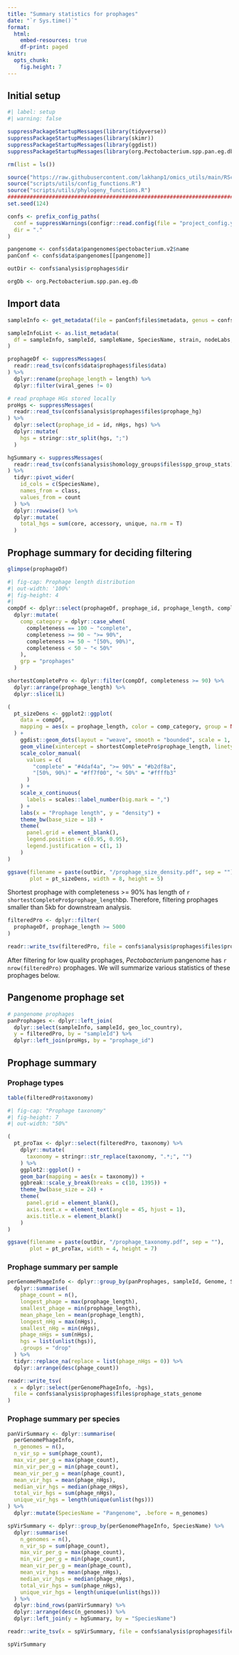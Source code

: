 ```yaml
---
title: "Summary statistics for prophages"
date: "`r Sys.time()`"
format: 
  html: 
    embed-resources: true
    df-print: paged
knitr: 
  opts_chunk:
    fig.height: 7
---
```


## Initial setup

```r
#| label: setup
#| warning: false

suppressPackageStartupMessages(library(tidyverse))
suppressPackageStartupMessages(library(skimr))
suppressPackageStartupMessages(library(ggdist))
suppressPackageStartupMessages(library(org.Pectobacterium.spp.pan.eg.db))

rm(list = ls())

source("https://raw.githubusercontent.com/lakhanp1/omics_utils/main/RScripts/utils.R")
source("scripts/utils/config_functions.R")
source("scripts/utils/phylogeny_functions.R")
################################################################################
set.seed(124)

confs <- prefix_config_paths(
  conf = suppressWarnings(configr::read.config(file = "project_config.yaml")),
  dir = "."
)

pangenome <- confs$data$pangenomes$pectobacterium.v2$name
panConf <- confs$data$pangenomes[[pangenome]]

outDir <- confs$analysis$prophages$dir

orgDb <- org.Pectobacterium.spp.pan.eg.db
```

## Import data

```r
sampleInfo <- get_metadata(file = panConf$files$metadata, genus = confs$genus)

sampleInfoList <- as.list_metadata(
  df = sampleInfo, sampleId, sampleName, SpeciesName, strain, nodeLabs, Genome
)

prophageDf <- suppressMessages(
  readr::read_tsv(confs$data$prophages$files$data)
) %>% 
  dplyr::rename(prophage_length = length) %>% 
  dplyr::filter(viral_genes != 0) 

# read prophage HGs stored locally
proHgs <- suppressMessages(
  readr::read_tsv(confs$analysis$prophages$files$prophage_hg)
) %>% 
  dplyr::select(prophage_id = id, nHgs, hgs) %>% 
  dplyr::mutate(
    hgs = stringr::str_split(hgs, ";")
  )

hgSummary <- suppressMessages(
  readr::read_tsv(confs$analysis$homology_groups$files$spp_group_stats)
) %>% 
  tidyr::pivot_wider(
    id_cols = c(SpeciesName),
    names_from = class,
    values_from = count
  ) %>% 
  dplyr::rowwise() %>% 
  dplyr::mutate(
    total_hgs = sum(core, accessory, unique, na.rm = T) 
  )

```

## Prophage summary for deciding filtering

```r
glimpse(prophageDf)
```

```r
#| fig-cap: Prophage length distribution
#| out-width: '100%'
#| fig-height: 4
#| 
compDf <- dplyr::select(prophageDf, prophage_id, prophage_length, completeness) %>% 
  dplyr::mutate(
    comp_category = dplyr::case_when(
      completeness == 100 ~ "complete",
      completeness >= 90 ~ ">= 90%",
      completeness >= 50 ~ "[50%, 90%)",
      completeness < 50 ~ "< 50%"
    ),
    grp = "prophages"
  )

shortestCompletePro <- dplyr::filter(compDf, completeness >= 90) %>% 
  dplyr::arrange(prophage_length) %>% 
  dplyr::slice(1L)

(
  pt_sizeDens <- ggplot2::ggplot(
    data = compDf,
    mapping = aes(x = prophage_length, color = comp_category, group = NA)
  ) +
    ggdist::geom_dots(layout = "weave", smooth = "bounded", scale = 1, shape = 19) +
    geom_vline(xintercept = shortestCompletePro$prophage_length, linetype = 2) +
    scale_color_manual(
      values = c(
        "complete" = "#4daf4a", ">= 90%" = "#b2df8a",
        "[50%, 90%)" = "#ff7f00", "< 50%" = "#ffffb3"
      )
    ) +
    scale_x_continuous(
      labels = scales::label_number(big.mark = ",")
    ) +
    labs(x = "Prophage length", y = "density") +
    theme_bw(base_size = 18) +
    theme(
      panel.grid = element_blank(),
      legend.position = c(0.95, 0.95),
      legend.justification = c(1, 1)
    )
)

ggsave(filename = paste(outDir, "/prophage_size_density.pdf", sep = ""),
       plot = pt_sizeDens, width = 8, height = 5)
```

Shortest prophage with completeness \>= 90% has length of `r shortestCompletePro$prophage_length`bp. Therefore, filtering prophages smaller than 5kb for downstream analysis.

```r
filteredPro <- dplyr::filter(
  prophageDf, prophage_length >= 5000
)

readr::write_tsv(filteredPro, file = confs$analysis$prophages$files$prophages_filtered)

```

After filtering for low quality prophages, *Pectobacterium* pangenome has `r nrow(filteredPro)` prophages. We will summarize various statistics of these prophages below.

## Pangenome prophage set

```r
# pangenome prophages
panProphages <- dplyr::left_join(
  dplyr::select(sampleInfo, sampleId, geo_loc_country), 
  y = filteredPro, by = "sampleId") %>% 
  dplyr::left_join(proHgs, by = "prophage_id")
```

## Prophage summary

### Prophage types

```r
table(filteredPro$taxonomy)
```

```r
#| fig-cap: "Prophage taxonomy"
#| fig-height: 7
#| out-width: "50%"

(
  pt_proTax <- dplyr::select(filteredPro, taxonomy) %>% 
    dplyr::mutate(
      taxonomy = stringr::str_replace(taxonomy, ".*;", "")
    ) %>% 
    ggplot2::ggplot() +
    geom_bar(mapping = aes(x = taxonomy)) +
    ggbreak::scale_y_break(breaks = c(10, 1395)) +
    theme_bw(base_size = 24) +
    theme(
      panel.grid = element_blank(),
      axis.text.x = element_text(angle = 45, hjust = 1),
      axis.title.x = element_blank()
    )
)

ggsave(filename = paste(outDir, "/prophage_taxonomy.pdf", sep = ""),
       plot = pt_proTax, width = 4, height = 7)
```

### Prophage summary per sample 

```r
perGenomePhageInfo <- dplyr::group_by(panProphages, sampleId, Genome, SpeciesName) %>% 
  dplyr::summarise(
    phage_count = n(),
    longest_phage = max(prophage_length),
    smallest_phage = min(prophage_length),
    mean_phage_len = mean(prophage_length),
    longest_nHg = max(nHgs),
    smallest_nHg = min(nHgs),
    phage_nHgs = sum(nHgs),
    hgs = list(unlist(hgs)),
    .groups = "drop"
  ) %>% 
  tidyr::replace_na(replace = list(phage_nHgs = 0)) %>% 
  dplyr::arrange(desc(phage_count))

readr::write_tsv(
  x = dplyr::select(perGenomePhageInfo, -hgs),
  file = confs$analysis$prophages$files$prophage_stats_genome
)
```

### Prophage summary per species

```r
panVirSummary <- dplyr::summarise(
  perGenomePhageInfo,
  n_genomes = n(),
  n_vir_sp = sum(phage_count),
  max_vir_per_g = max(phage_count),
  min_vir_per_g = min(phage_count),
  mean_vir_per_g = mean(phage_count),
  mean_vir_hgs = mean(phage_nHgs),
  median_vir_hgs = median(phage_nHgs),
  total_vir_hgs = sum(phage_nHgs),
  unique_vir_hgs = length(unique(unlist(hgs)))
) %>% 
  dplyr::mutate(SpeciesName = "Pangenome", .before = n_genomes)

spVirSummary <- dplyr::group_by(perGenomePhageInfo, SpeciesName) %>% 
  dplyr::summarise(
    n_genomes = n(),
    n_vir_sp = sum(phage_count),
    max_vir_per_g = max(phage_count),
    min_vir_per_g = min(phage_count),
    mean_vir_per_g = mean(phage_count),
    mean_vir_hgs = mean(phage_nHgs),
    median_vir_hgs = median(phage_nHgs),
    total_vir_hgs = sum(phage_nHgs),
    unique_vir_hgs = length(unique(unlist(hgs)))
  ) %>%
  dplyr::bind_rows(panVirSummary) %>% 
  dplyr::arrange(desc(n_genomes)) %>% 
  dplyr::left_join(y = hgSummary, by = "SpeciesName")

readr::write_tsv(x = spVirSummary, file = confs$analysis$prophages$files$prophage_stats_species)

spVirSummary
```


